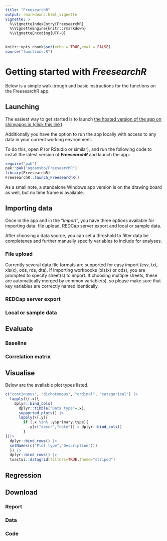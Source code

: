 ```yaml
---
title: "FreesearchR"
output: rmarkdown::html_vignette
vignette: >
  %\VignetteIndexEntry{FreesearchR}
  %\VignetteEngine{knitr::rmarkdown}
  %\VignetteEncoding{UTF-8}
---
```


```r
knitr::opts_chunk$set(echo = TRUE,eval = FALSE)
source("functions.R")
```

# Getting started with ***FreesearchR***

Below is a simple walk-trough and basic instructions for the functions on the FreesearchR app.

## Launching

The easiest way to get started is to launch [the hosted version of the app on shinyapps.io (click this link)](https://agdamsbo.shinyapps.io/freesearcheR/).

Additionally you have the option to run the app locally with access to any data in your current working environment.

To do this, open *R* (or RStudio or similar), and run the following code to install the latest version of ***FreesearchR*** and launch the app:

```r
require("pak")
pak::pak("agdamsbo/FreesearchR")
library(FreesearchR)
FreesearchR::launch_FreesearchR()
```

As a small note, a standalone Windows app version is on the drawing board as well, but no time frame is available.

## Importing data

Once in the app and in the "*Import*", you have three options available for importing data: file upload, REDCap server export and local or sample data.

After choosing a data source, you can set a threshold to filter data be completenes and further manually specify variables to include for analyses.

### File upload

Currently several data file formats are supported for easy import (csv, txt, xls(x), ods, rds, dta). If importing workbooks (xls(x) or ods), you are prompted to specify sheet(s) to import. If choosing multiple sheets, these are automatically merged by common variable(s), so please make sure that key variables are correctly named identically.

### REDCap server export


### Local or sample data


## Evaluate

### Baseline

### Correlation matrix


## Visualise

Below are the available plot types listed.

```r
c("continuous", "dichotomous", "ordinal", "categorical") |> 
  lapply(\(.x){
    dplyr::bind_cols(
      dplyr::tibble("Data type"=.x),
      supported_plots() |> 
      lapply(\(.y){
        if (.x %in% .y$primary.type){
          .y[c("descr","note")]|> dplyr::bind_cols()
        }
})|> 
  dplyr::bind_rows() |> 
  setNames(c("Plot type","Description")))
  }) |> 
  dplyr::bind_rows() |> 
  toastui::datagrid(filters=TRUE,theme="striped")
```


## Regression


## Download

### Report


### Data


### Code

